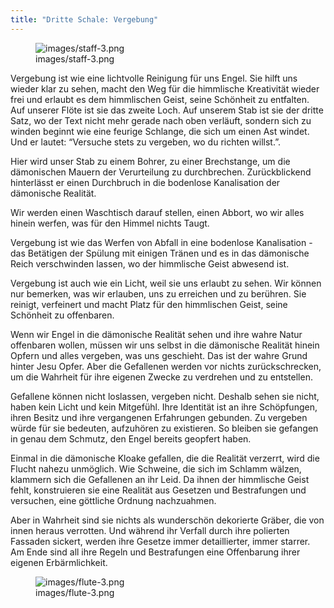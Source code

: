 ```yaml
---
title: "Dritte Schale: Vergebung"
---
```


![images/staff-3.png](images/staff-3.png)

Vergebung ist wie eine lichtvolle Reinigung für uns Engel. Sie hilft uns wieder klar zu sehen, macht den Weg für die himmlische Kreativität wieder frei und erlaubt es dem himmlischen Geist, seine Schönheit zu entfalten. Auf unserer Flöte ist sie das zweite Loch. Auf unserem Stab ist sie der dritte Satz, wo der Text nicht mehr gerade nach oben verläuft, sondern sich zu winden beginnt wie eine feurige Schlange, die sich um einen Ast windet. Und er lautet: "Versuche stets zu vergeben, wo du richten willst.".

Hier wird unser Stab zu einem Bohrer, zu einer Brechstange, um die dämonischen Mauern der Verurteilung zu durchbrechen. Zurückblickend hinterlässt er einen Durchbruch in die bodenlose Kanalisation der dämonische Realität.

Wir werden einen Waschtisch darauf stellen, einen Abbort, wo wir alles hinein werfen, was für den Himmel nichts Taugt. 

Vergebung ist wie das Werfen von Abfall in eine bodenlose Kanalisation - das Betätigen der Spülung mit einigen Tränen und es in das dämonische Reich verschwinden lassen, wo der himmlische Geist abwesend ist. 

Vergebung ist auch wie ein Licht, weil sie uns erlaubt zu sehen. Wir können nur bemerken, was wir erlauben, uns zu erreichen und zu berühren. Sie reinigt, verfeinert und macht Platz für den himmlischen Geist, seine Schönheit zu offenbaren. 

Wenn wir Engel in die dämonische Realität sehen und ihre wahre Natur offenbaren wollen, müssen wir uns selbst in die dämonische Realität hinein Opfern und alles vergeben, was uns geschieht. Das ist der wahre Grund hinter Jesu Opfer. Aber die Gefallenen werden vor nichts zurückschrecken, um die Wahrheit für ihre eigenen Zwecke zu verdrehen und zu entstellen.

Gefallene können nicht loslassen, vergeben nicht. Deshalb sehen sie nicht, haben kein Licht und kein Mitgefühl. Ihre Identität ist an ihre Schöpfungen, ihren Besitz und ihre vergangenen Erfahrungen gebunden. Zu vergeben würde für sie bedeuten, aufzuhören zu existieren. So bleiben sie gefangen in genau dem Schmutz, den Engel bereits geopfert haben.

Einmal in die dämonische Kloake gefallen, die die Realität verzerrt, wird die Flucht nahezu unmöglich. Wie Schweine, die sich im Schlamm wälzen, klammern sich die Gefallenen an ihr Leid. Da ihnen der himmlische Geist fehlt, konstruieren sie eine Realität aus Gesetzen und Bestrafungen und versuchen, eine göttliche Ordnung nachzuahmen.

Aber in Wahrheit sind sie nichts als wunderschön dekorierte Gräber, die von innen heraus verrotten. Und während ihr Verfall durch ihre polierten Fassaden sickert, werden ihre Gesetze immer detaillierter, immer starrer. Am Ende sind all ihre Regeln und Bestrafungen eine Offenbarung ihrer eigenen Erbärmlichkeit.

![images/flute-3.png](images/flute-3.png)
